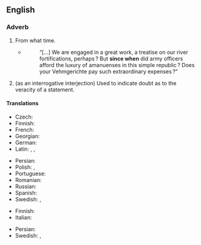 ==English==

===Adverb===
{{en-adv|-}}

# {{lb|en|colloquial|rhetorical question|sarcastic}} From what time.
#: {{ux|en|'''Since when''' do I need your permission?}}
#* {{RQ:EHough PrqsPrc|I|0088}}
#*: “[…] We are engaged in a great work, a treatise on our river fortifications, perhaps ? But '''since when''' did army officers afford the luxury of amanuenses in this simple republic ? Does your Vehmgerichte pay such extraordinary expenses ?{{nb...}}”
# {{lb|en|colloquial|rhetorical question|sarcastic}} (as an interrogative interjection) Used to indicate doubt as to the veracity of a statement.
#: {{ux|en|The moon is made of green cheese. '''Since when?'''}}

====Translations====
{{trans-top|from what time}}
* Czech: {{t+|cs|odkdy}}
* Finnish: {{t|fi|mistä lähtien}}
* French: {{t|fr|depuis quand}}
* Georgian: {{t|ka|როდიდან|sc=Geor}}
* German: {{t|de|seit wann}}
* Latin: {{t+|la|abhinc}}, {{t+|la|inde}}, {{t|la|postea}}
{{trans-mid}}
* Persian: {{t|fa|از کی؟|tr=az kéy?}}
* Polish: {{t|pl|od kiedy?}}, {{t|pl|od kiedy to?}}
* Portuguese: {{t|pt|desde quando|alt=desde quando?}}
* Romanian: {{t|ro|de când}}
* Russian: {{t|ru|с каки́х э́то по́р?}}
* Spanish: {{t|es|¿desde cuándo?}}
* Swedish: {{t|sv|sedan när}}, {{t|sv|sen när}} {{qualifier|eye dialect}}
{{trans-bottom}}

{{trans-top|Used to indicate doubt as to the veracity of a statement}}
* Finnish: {{t|fi|mistä lähtien}}
* Italian: {{t|it|da quando in qua}}
{{trans-mid}}
* Persian: {{t|fa|از کی تا حالا|tr=az kéy tâ hâlâ}}
* Swedish: {{t|sv|sedan när}}, {{t|sv|sen när}} {{qualifier|eye dialect}}
{{trans-bottom}}